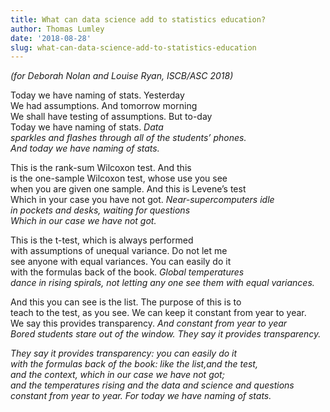 ```yaml
---
title: What can data science add to statistics education?
author: Thomas Lumley
date: '2018-08-28'
slug: what-can-data-science-add-to-statistics-education
---
```


*(for Deborah Nolan and Louise Ryan, ISCB/ASC 2018)*

Today we have naming of stats. Yesterday<br>
We had assumptions. And tomorrow morning<br>
We shall have testing of assumptions. But to-day<br>
Today we have naming of stats. *Data*<br>
*sparkles and flashes through all of the students' phones.*<br>
*And today we have naming of stats.*


This is the rank-sum Wilcoxon test. And this<br>
is the one-sample Wilcoxon test, whose use you see<br>
when you are given one sample. And this is Levene's test<br>
Which in your case you have not got. *Near-supercomputers idle*<br>
*in pockets and desks, waiting for questions*<br>
*Which in our case we have not got.*<br>

This is the t-test, which is always performed<br>
with assumptions of unequal variance. Do not let me<br>
see anyone with equal variances. You can easily do it<br>
with the formulas back of the book. *Global temperatures*<br>
*dance in rising spirals, not letting any one see them with equal variances.*<br>

And this you can see is the list. The purpose of this is to<br>
teach to the test, as you see. We can keep it constant from year to year.<br>
We say this provides transparency. *And constant from year to year*<br>
*Bored students stare out of the window. They say it provides transparency.*<br>


*They say it provides transparency: you can easily do it*<br>
*with the formulas back of the book: like the list,and the test,*<br>
*and the context, which in our case we have not got;*<br>
*and the temperatures rising and the data and science and questions*<br>
*constant from year to year. For today we have naming of stats.*<br>

